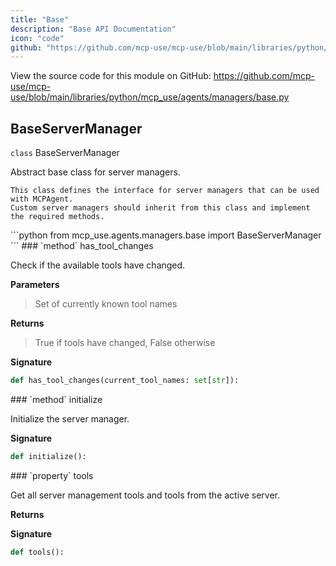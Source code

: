```yaml
---
title: "Base"
description: "Base API Documentation"
icon: "code"
github: "https://github.com/mcp-use/mcp-use/blob/main/libraries/python/mcp_use/agents/managers/base.py"
---
```



<Callout type="info" title="Source Code">
View the source code for this module on GitHub: <a href='https://github.com/mcp-use/mcp-use/blob/main/libraries/python/mcp_use/agents/managers/base.py' target='_blank' rel='noopener noreferrer'>https://github.com/mcp-use/mcp-use/blob/main/libraries/python/mcp_use/agents/managers/base.py</a>
</Callout>

## BaseServerManager

<div>
<RandomGradientBackground className="rounded-lg p-4 w-full h-full rounded-full">
<div className="text-black">
<div className="text-black font-bold text-xl mb-2 mt-8"><code className="!text-black">class</code> BaseServerManager</div>

Abstract base class for server managers.

    This class defines the interface for server managers that can be used with MCPAgent.
    Custom server managers should inherit from this class and implement the required methods.

</div>
</RandomGradientBackground>
```python
from mcp_use.agents.managers.base import BaseServerManager
```

<Card type="info">
### `method` has_tool_changes

Check if the available tools have changed.


**Parameters**
><ParamField body="current_tool_names" type="set[str]" required="True" >   Set of currently known tool names </ParamField>

**Returns**
><ResponseField name="returns" type="bool" >True if tools have changed, False otherwise</ResponseField>

**Signature**
```python wrap
def has_tool_changes(current_tool_names: set[str]):
```

</Card>

<Card type="info">
### `method` initialize

Initialize the server manager.


**Signature**
```python wrap
def initialize():
```

</Card>

<Card type="info">
### `property` tools

Get all server management tools and tools from the active server.



**Returns**
><ResponseField name="returns" type="list[langchain_core.tools.base.BaseTool]" />

**Signature**
```python wrap
def tools():
```

</Card>

</div>
